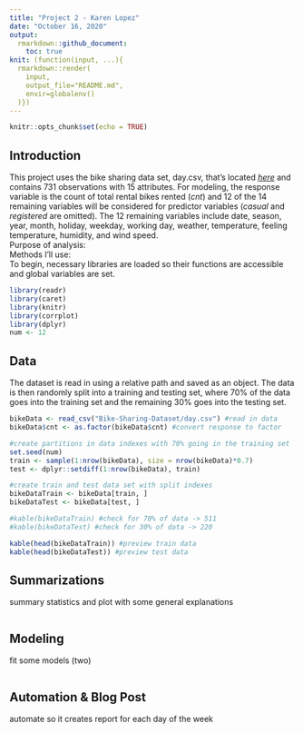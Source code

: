 ```yaml
---
title: "Project 2 - Karen Lopez"
date: "October 16, 2020"
output:
  rmarkdown::github_document:
    toc: true
knit: (function(input, ...){
  rmarkdown::render(
    input,
    output_file="README.md",
    envir=globalenv()
  )})
---
```


```r
knitr::opts_chunk$set(echo = TRUE)
```
## Introduction  
This project uses the bike sharing data set, day.csv, that's located *[here](https://archive.ics.uci.edu/ml/datasets/Bike+Sharing+Dataset)* and contains 731 observations with 15 attributes. For modeling, the response variable is the count of total rental bikes rented (*cnt*) and 12 of the 14 remaining variables will be considered for predictor variables (*casual* and *registered* are omitted). The 12 remaining variables include date, season, year, month, holiday, weekday, working day, weather, temperature, feeling temperature, humidity, and wind speed.  
Purpose of analysis:  
Methods I'll use:  
To begin, necessary libraries are loaded so their functions are accessible and global variables are set.  
```r
library(readr)
library(caret)
library(knitr)
library(corrplot)
library(dplyr)
num <- 12
```

## Data  
The dataset is read in using a relative path and saved as an object. The data is then randomly split into a training and testing set, where 70% of the data goes into the training set and the remaining 30% goes into the testing set.  
```r
bikeData <- read_csv("Bike-Sharing-Dataset/day.csv") #read in data
bikeData$cnt <- as.factor(bikeData$cnt) #convert response to factor

#create partitions in data indexes with 70% going in the training set
set.seed(num)
train <- sample(1:nrow(bikeData), size = nrow(bikeData)*0.7)
test <- dplyr::setdiff(1:nrow(bikeData), train)

#create train and test data set with split indexes
bikeDataTrain <- bikeData[train, ]
bikeDataTest <- bikeData[test, ]

#kable(bikeDataTrain) #check for 70% of data -> 511
#kable(bikeDataTest) #check for 30% of data -> 220

kable(head(bikeDataTrain)) #preview train data
kable(head(bikeDataTest)) #preview test data
```

## Summarizations  
summary statistics and plot with some general explanations  
```r

```

## Modeling  
fit some models (two)  
```r

```

## Automation & Blog Post  
automate so it creates report for each day of the week  
```r

```

